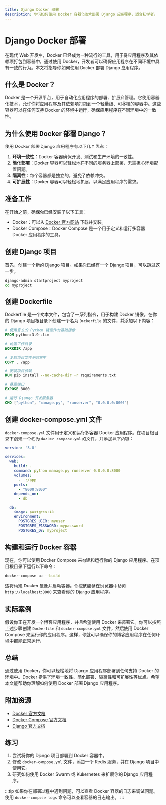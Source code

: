 ```yaml
---
title: Django Docker 部署
description: 学习如何使用 Docker 容器化技术部署 Django 应用程序，适合初学者。
---
```


# Django Docker 部署

在现代 Web 开发中，Docker 已经成为一种流行的工具，用于将应用程序及其依赖项打包到容器中。通过使用 Docker，开发者可以确保应用程序在不同环境中具有一致的行为。本文将指导你如何使用 Docker 部署 Django 应用程序。

## 什么是 Docker？

Docker 是一个开源平台，用于自动化应用程序的部署、扩展和管理。它使用容器化技术，允许你将应用程序及其依赖项打包到一个轻量级、可移植的容器中。这些容器可以在任何支持 Docker 的环境中运行，确保应用程序在不同环境中的一致性。

## 为什么使用 Docker 部署 Django？

使用 Docker 部署 Django 应用程序有以下几个优点：

1. **环境一致性**：Docker 容器确保开发、测试和生产环境的一致性。
2. **简化部署**：Docker 容器可以轻松地在不同的服务器上部署，无需担心环境配置问题。
3. **隔离性**：每个容器都是独立的，避免了依赖冲突。
4. **可扩展性**：Docker 容器可以轻松地扩展，以满足应用程序的需求。

## 准备工作

在开始之前，确保你已经安装了以下工具：

- Docker：可以从 [Docker 官方网站](https://www.docker.com/) 下载并安装。
- Docker Compose：Docker Compose 是一个用于定义和运行多容器 Docker 应用程序的工具。

## 创建 Django 项目

首先，创建一个新的 Django 项目。如果你已经有一个 Django 项目，可以跳过这一步。

```bash
django-admin startproject myproject
cd myproject
```

## 创建 Dockerfile

Dockerfile 是一个文本文件，包含了一系列指令，用于构建 Docker 镜像。在你的 Django 项目根目录下创建一个名为 `Dockerfile` 的文件，并添加以下内容：

```dockerfile
# 使用官方的 Python 镜像作为基础镜像
FROM python:3.9-slim

# 设置工作目录
WORKDIR /app

# 复制项目文件到容器中
COPY . /app

# 安装项目依赖
RUN pip install --no-cache-dir -r requirements.txt

# 暴露端口
EXPOSE 8000

# 运行 Django 开发服务器
CMD ["python", "manage.py", "runserver", "0.0.0.0:8000"]
```

## 创建 docker-compose.yml 文件

`docker-compose.yml` 文件用于定义和运行多容器 Docker 应用程序。在项目根目录下创建一个名为 `docker-compose.yml` 的文件，并添加以下内容：

```yaml
version: '3.8'

services:
  web:
    build: .
    command: python manage.py runserver 0.0.0.0:8000
    volumes:
      - .:/app
    ports:
      - "8000:8000"
    depends_on:
      - db

  db:
    image: postgres:13
    environment:
      POSTGRES_USER: myuser
      POSTGRES_PASSWORD: mypassword
      POSTGRES_DB: myproject
```

## 构建和运行 Docker 容器

现在，你可以使用 Docker Compose 来构建和运行你的 Django 应用程序。在项目根目录下运行以下命令：

```bash
docker-compose up --build
```

这将构建 Docker 镜像并启动容器。你应该能够在浏览器中访问 `http://localhost:8000` 来查看你的 Django 应用程序。

## 实际案例

假设你正在开发一个博客应用程序，并且希望使用 Docker 来部署它。你可以按照上述步骤创建 `Dockerfile` 和 `docker-compose.yml` 文件，然后使用 Docker Compose 来运行你的应用程序。这样，你就可以确保你的博客应用程序在任何环境中都能正常运行。

## 总结

通过使用 Docker，你可以轻松地将 Django 应用程序部署到任何支持 Docker 的环境中。Docker 提供了环境一致性、简化部署、隔离性和可扩展性等优点。希望本文能帮助你理解如何使用 Docker 部署 Django 应用程序。

## 附加资源

- [Docker 官方文档](https://docs.docker.com/)
- [Docker Compose 官方文档](https://docs.docker.com/compose/)
- [Django 官方文档](https://docs.djangoproject.com/)

## 练习

1. 尝试将你的 Django 项目部署到 Docker 容器中。
2. 修改 `docker-compose.yml` 文件，添加一个 Redis 服务，并在 Django 项目中使用它。
3. 研究如何使用 Docker Swarm 或 Kubernetes 来扩展你的 Django 应用程序。

:::tip
如果你在部署过程中遇到问题，可以查看 Docker 容器的日志来调试问题。使用 `docker-compose logs` 命令可以查看容器的日志输出。
:::